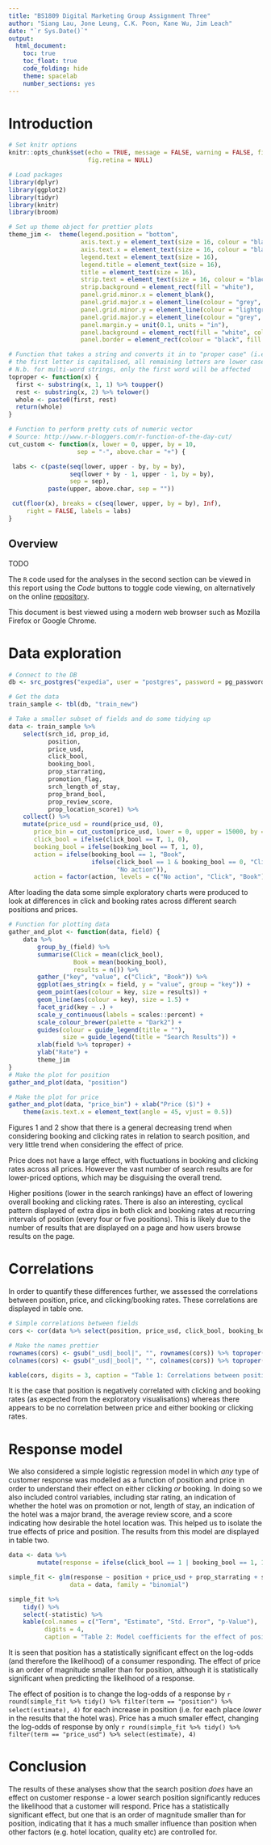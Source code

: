 ```yaml
---
title: "BS1809 Digital Marketing Group Assignment Three"
author: "Siang Lau, Jone Leung, C.K. Poon, Kane Wu, Jim Leach"
date: "`r Sys.Date()`"
output:
  html_document:
    toc: true
    toc_float: true
    code_folding: hide
    theme: spacelab
    number_sections: yes
---
```


# Introduction

```r
# Set knitr options
knitr::opts_chunk$set(echo = TRUE, message = FALSE, warning = FALSE, fig.align = "center",
                      fig.retina = NULL)

# Load packages
library(dplyr)
library(ggplot2)
library(tidyr)
library(knitr)
library(broom)

# Set up theme object for prettier plots
theme_jim <-  theme(legend.position = "bottom",
                    axis.text.y = element_text(size = 16, colour = "black"),
                    axis.text.x = element_text(size = 16, colour = "black"),
                    legend.text = element_text(size = 16),
                    legend.title = element_text(size = 16),
                    title = element_text(size = 16),
                    strip.text = element_text(size = 16, colour = "black"),
                    strip.background = element_rect(fill = "white"),
                    panel.grid.minor.x = element_blank(),
                    panel.grid.major.x = element_line(colour = "grey", linetype = "dotted"),
                    panel.grid.minor.y = element_line(colour = "lightgrey", linetype = "dotted"),
                    panel.grid.major.y = element_line(colour = "grey", linetype = "dotted"),
                    panel.margin.y = unit(0.1, units = "in"),
                    panel.background = element_rect(fill = "white", colour = "white"),
                    panel.border = element_rect(colour = "black", fill = NA))

# Function that takes a string and converts it in to "proper case" (i.e.
# the first letter is capitalised, all remaining letters are lower case)
# N.b. for multi-word strings, only the first word will be affected
toproper <- function(x) { 
  first <- substring(x, 1, 1) %>% toupper()
  rest <- substring(x, 2) %>% tolower()
  whole <- paste0(first, rest)
  return(whole)
}

# Function to perform pretty cuts of numeric vector
# Source: http://www.r-bloggers.com/r-function-of-the-day-cut/
cut_custom <- function(x, lower = 0, upper, by = 10,
                   sep = "-", above.char = "+") {

 labs <- c(paste(seq(lower, upper - by, by = by),
                 seq(lower + by - 1, upper - 1, by = by),
                 sep = sep),
           paste(upper, above.char, sep = ""))

 cut(floor(x), breaks = c(seq(lower, upper, by = by), Inf),
     right = FALSE, labels = labs)
}
```


## Overview

TODO

The `R` code used for the analyses in the second section can be viewed in this report using the _Code_ buttons to toggle code viewing, on alternatively on the online [repository](https://github.com/jim89/dm_group).

This document is best viewed using a modern web browser such as Mozilla Firefox or Google Chrome.

# Data exploration

```r
# Connect to the DB
db <- src_postgres("expedia", user = "postgres", password = pg_password)

# Get the data
train_sample <- tbl(db, "train_new")

# Take a smaller subset of fields and do some tidying up
data <- train_sample %>% 
    select(srch_id, prop_id, 
           position, 
           price_usd, 
           click_bool, 
           booking_bool, 
           prop_starrating,
           promotion_flag,
           srch_length_of_stay,
           prop_brand_bool,
           prop_review_score,
           prop_location_score1) %>% 
    collect() %>% 
    mutate(price_usd = round(price_usd, 0),
       price_bin = cut_custom(price_usd, lower = 0, upper = 15000, by = 1000),
       click_bool = ifelse(click_bool == T, 1, 0),
       booking_bool = ifelse(booking_bool == T, 1, 0),
       action = ifelse(booking_bool == 1, "Book", 
                       ifelse(click_bool == 1 & booking_bool == 0, "Click",
                              "No action")),
       action = factor(action, levels = c("No action", "Click", "Book")))

```

After loading the data some simple exploratory charts were produced to look at differences in click and booking rates across different search positions and prices. 

```r
# Function for plotting data
gather_and_plot <- function(data, field) {
    data %>% 
        group_by_(field) %>% 
        summarise(Click = mean(click_bool),
                  Book = mean(booking_bool),
                  results = n()) %>%
        gather_("key", "value", c("Click", "Book")) %>% 
        ggplot(aes_string(x = field, y = "value", group = "key")) +
        geom_point(aes(colour = key, size = results)) +
        geom_line(aes(colour = key), size = 1.5) +
        facet_grid(key ~ .) +
        scale_y_continuous(labels = scales::percent) +
        scale_colour_brewer(palette = "Dark2") +
        guides(colour = guide_legend(title = ""),
               size = guide_legend(title = "Search Results")) +
        xlab(field %>% toproper) +
        ylab("Rate") +
        theme_jim
}
# Make the plot for position
gather_and_plot(data, "position")
```

```r
# Make the plot for price
gather_and_plot(data, "price_bin") + xlab("Price ($)") + 
    theme(axis.text.x = element_text(angle = 45, vjust = 0.5))
```

Figures 1 and 2 show that there is a general decreasing trend when considering booking and clicking rates in relation to search position, and very little trend when considering the effect of price.

Price does not have a large effect, with fluctuations in booking and clicking rates across all prices. However the vast number of search results are for lower-priced options, which may be disguising the overall trend. 

Higher positions (lower in the search rankings) have an effect of lowering overall booking and clicking rates. There is also an interesting, cyclical pattern displayed of extra dips in both click and booking rates at recurring intervals of position (every four or five positions). This is likely due to the number of results that are displayed on a page and how users browse results on the page.


# Correlations

In order to quantify these differences further, we assessed the correlations between position, price, and clicking/booking rates. These correlations are displayed in table one.

```r
# Simple correlations between fields
cors <- cor(data %>% select(position, price_usd, click_bool, booking_bool))

# Make the names prettier
rownames(cors) <- gsub("_usd|_bool|", "", rownames(cors)) %>% toproper()
colnames(cors) <- gsub("_usd|_bool|", "", colnames(cors)) %>% toproper()

kable(cors, digits = 3, caption = "Table 1: Correlations between position, price, and booking/click rates")
```

It is the case that position is negatively correlated with clicking and booking rates (as expected from the exploratory visualisations) whereas there appears to be no correlation between price and either booking or clicking rates. 

# Response model

We also considered a simple logistic regression model in which _any_ type of customer response was modelled as a function of position and price in order to understand their effect on either clicking _or_ booking. In doing so we also included control variables, including star rating, an indication of whether the hotel was on promotion or not, length of stay, an indication of the hotel was a major brand, the average review score, and a score indicating how desirable the hotel location was. This helped us to isolate the true effects of price and position. The results from this model are displayed in table two.

```r
data <- data %>% 
        mutate(response = ifelse(click_bool == 1 | booking_bool == 1, 1, 0))

simple_fit <- glm(response ~ position + price_usd + prop_starrating + srch_length_of_stay + prop_brand_bool + prop_review_score + prop_location_score1, 
                 data = data, family = "binomial")

simple_fit %>% 
    tidy() %>% 
    select(-statistic) %>% 
    kable(col.names = c("Term", "Estimate", "Std. Error", "p-Value"),
          digits = 4,
          caption = "Table 2: Model coefficients for the effect of position and price on consumer response")
```

It is seen that position has a statistically significant effect on the log-odds (and therefore the likelihood) of a consumer responding. The effect of price is an order of magnitude smaller than for position, although it is statistically significant when predicting the likelihood of a response. 

The effect of position is to change the log-odds of a response by `r round(simple_fit %>% tidy() %>% filter(term == "position") %>% select(estimate), 4)` for each increase in position (i.e. for each place _lower_ in the results that the hotel was). Price has a much smaller effect, changing the log-odds of response by only `r round(simple_fit %>% tidy() %>% filter(term == "price_usd") %>% select(estimate), 4)`

# Conclusion

The results of these analyses show that the search position _does_ have an effect on customer response - a lower search position significantly reduces the likelihood that a customer will respond. Price has a statistically significant effect, but one that is an order of magnitude smaller than for position, indicating that it has a much smaller influence than position when other factors (e.g. hotel location, quality etc) are controlled for.


